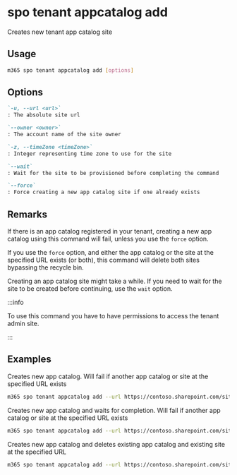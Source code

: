 
# spo tenant appcatalog add

Creates new tenant app catalog site

## Usage

```sh
m365 spo tenant appcatalog add [options]
```

## Options

```md defintion-list
`-u, --url <url>`
: The absolute site url

`--owner <owner>`
: The account name of the site owner

`-z, --timeZone <timeZone>`
: Integer representing time zone to use for the site

`--wait`
: Wait for the site to be provisioned before completing the command

`--force`
: Force creating a new app catalog site if one already exists
```

<Global />

## Remarks

If there is an app catalog registered in your tenant, creating a new app catalog using this command will fail, unless you use the `force` option.

If you use the `force` option, and either the app catalog or the site at the specified URL exists (or both), this command will delete both sites bypassing the recycle bin.

Creating an app catalog site might take a while. If you need to wait for the site to be created before continuing, use the `wait` option.

:::info

To use this command you have to have permissions to access the tenant admin site.

:::
    
## Examples

Creates new app catalog. Will fail if another app catalog or site at the specified URL exists

```sh
m365 spo tenant appcatalog add --url https://contoso.sharepoint.com/sites/apps --owner admin@contoso.com --timeZone 4
```

Creates new app catalog and waits for completion. Will fail if another app catalog or site at the specified URL exists

```sh
m365 spo tenant appcatalog add --url https://contoso.sharepoint.com/sites/apps --owner admin@contoso.com --timeZone 4 --wait
```

Creates new app catalog and deletes existing app catalog and existing site at the specified URL

```sh
m365 spo tenant appcatalog add --url https://contoso.sharepoint.com/sites/apps --owner admin@contoso.com --timeZone 4 --force
```
